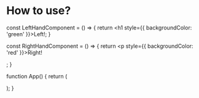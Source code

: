 # How to use?



const LeftHandComponent = () => {
return <h1 style={{ backgroundColor: 'green' }}>Left!</h1>;
}

const RightHandComponent = () => {
return <p style={{ backgroundColor: 'red' }}>Right!</p>;
}

function App() {
return (

<SplitScreen
  left={LeftHandComponent}
  right={RightHandComponent}
  leftsize={60}
  rightsize={40}
/>
); }

